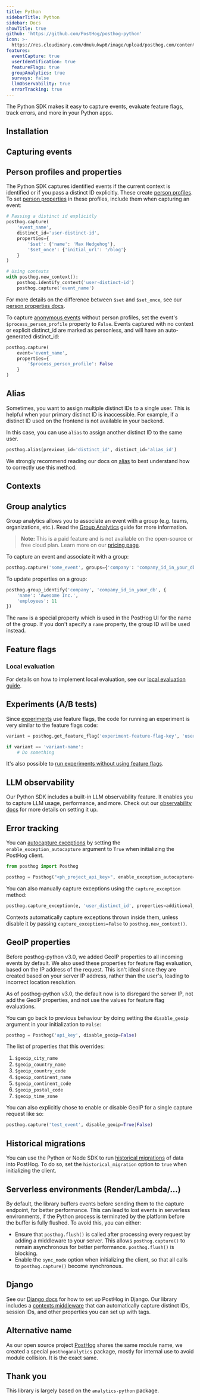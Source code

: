 ```yaml
---
title: Python
sidebarTitle: Python
sidebar: Docs
showTitle: true
github: 'https://github.com/PostHog/posthog-python'
icon: >-
  https://res.cloudinary.com/dmukukwp6/image/upload/posthog.com/contents/images/docs/integrate/python.svg
features:
  eventCapture: true
  userIdentification: true
  featureFlags: true
  groupAnalytics: true
  surveys: false
  llmObservability: true
  errorTracking: true
---
```


The Python SDK makes it easy to capture events, evaluate feature flags, track errors, and more in your Python apps.

## Installation


<PythonInstall />

## Capturing events


<PythonSendEvents />

## Person profiles and properties

The Python SDK captures identified events if the current context is identified or if you pass a distinct ID explicitly. These create [person profiles](/docs/data/persons). To set [person properties](/docs/data/user-properties) in these profiles, include them when capturing an event:

```python
# Passing a distinct id explicitly
posthog.capture(
    'event_name',
    distinct_id='user-distinct-id',
    properties={
        '$set': {'name': 'Max Hedgehog'},
        '$set_once': {'initial_url': '/blog'}
    }
)

# Using contexts
with posthog.new_context():
    posthog.identify_context('user-distinct-id')
    posthog.capture('event_name')
```

For more details on the difference between `$set` and `$set_once`, see our [person properties docs](/docs/data/user-properties#what-is-the-difference-between-set-and-set_once).

To capture [anonymous events](/docs/data/anonymous-vs-identified-events) without person profiles, set the event's `$process_person_profile` property to `False`. Events captured with no context or explicit distinct_id are marked as personless, and will have an auto-generated distinct_id:

```python
posthog.capture(
    event='event_name',
    properties={
        '$process_person_profile': False
    }
)
```

## Alias

Sometimes, you want to assign multiple distinct IDs to a single user. This is helpful when your primary distinct ID is inaccessible. For example, if a distinct ID used on the frontend is not available in your backend.

In this case, you can use `alias` to assign another distinct ID to the same user.

```python
posthog.alias(previous_id='distinct_id', distinct_id='alias_id')
```

We strongly recommend reading our docs on [alias](/docs/product-analytics/identify#alias-assigning-multiple-distinct-ids-to-the-same-user) to best understand how to correctly use this method.

## Contexts


<Contexts />

## Group analytics

Group analytics allows you to associate an event with a group (e.g. teams, organizations, etc.). Read the [Group Analytics](/docs/user-guides/group-analytics) guide for more information.

> **Note:** This is a paid feature and is not available on the open-source or free cloud plan. Learn more on our [pricing page](/pricing).

To capture an event and associate it with a group:

```python
posthog.capture('some_event', groups={'company': 'company_id_in_your_db'})
```

To update properties on a group:

```python
posthog.group_identify('company', 'company_id_in_your_db', {
    'name': 'Awesome Inc.',
    'employees': 11
})
```

The `name` is a special property which is used in the PostHog UI for the name of the group. If you don't specify a `name` property, the group ID will be used instead.

## Feature flags


<FeatureFlagsLibsIntro />


<PythonFeatureFlagsCode />

### Local evaluation


<LocalEvaluationIntro />

For details on how to implement local evaluation, see our [local evaluation guide](/docs/feature-flags/local-evaluation).

## Experiments (A/B tests)

Since [experiments](/docs/experiments/manual) use feature flags, the code for running an experiment is very similar to the feature flags code:

```python
variant = posthog.get_feature_flag('experiment-feature-flag-key', 'user_distinct_id')

if variant == 'variant-name':
    # Do something
```

It's also possible to [run experiments without using feature flags](/docs/experiments/running-experiments-without-feature-flags).

## LLM observability

Our Python SDK includes a built-in LLM observability feature. It enables you to capture LLM usage, performance, and more. Check out our [observability docs](/docs/ai-engineering/observability) for more details on setting it up.

## Error tracking

You can [autocapture exceptions](/docs/error-tracking/installation) by setting the `enable_exception_autocapture` argument to `True` when initializing the PostHog client.

```python
from posthog import Posthog

posthog = Posthog("<ph_project_api_key>", enable_exception_autocapture=True, ...)
```

You can also manually capture exceptions using the `capture_exception` method:

```python
posthog.capture_exception(e, 'user_distinct_id', properties=additional_properties)
```

Contexts automatically capture exceptions thrown inside them, unless disable it by passing `capture_exceptions=False` to `posthog.new_context()`.

## GeoIP properties

Before posthog-python v3.0, we added GeoIP properties to all incoming events by default. We also used these properties for feature flag evaluation, based on the IP address of the request. This isn't ideal since they are created based on your server IP address, rather than the user's, leading to incorrect location resolution.

As of posthog-python v3.0, the default now is to disregard the server IP, not add the GeoIP properties, and not use the values for feature flag evaluations.

You can go back to previous behaviour by doing setting the `disable_geoip` argument in your initialization to `False`:

```python
posthog = Posthog('api_key', disable_geoip=False)
```

The list of properties that this overrides:

1. `$geoip_city_name`
2. `$geoip_country_name`
3. `$geoip_country_code`
4. `$geoip_continent_name`
5. `$geoip_continent_code`
6. `$geoip_postal_code`
7. `$geoip_time_zone`

You can also explicitly chose to enable or disable GeoIP for a single capture request like so:

```python
posthog.capture('test_event', disable_geoip=True|False)
```

## Historical migrations

You can use the Python or Node SDK to run [historical migrations](/docs/migrate) of data into PostHog. To do so, set the `historical_migration` option to `true` when initializing the client.


<SDKMigration />

## Serverless environments (Render/Lambda/...)

By default, the library buffers events before sending them to the capture endpoint, for better performance. This can lead to lost events in serverless environments, if the Python process is terminated by the platform before the buffer is fully flushed. To avoid this, you can either:

- Ensure that `posthog.flush()` is called after processing every request by adding a middleware to your server. This allows `posthog.capture()` to remain asynchronous for better performance. `posthog.flush()` is blocking.
- Enable the `sync_mode` option when initializing the client, so that all calls to `posthog.capture()` become synchronous.

## Django

See our [Django docs](/docs/libraries/django) for how to set up PostHog in Django. Our library includes a [contexts middleware](/docs/libraries/django#django-contexts-middleware) that can automatically capture distinct IDs, session IDs, and other properties you can set up with tags.


## Alternative name

As our open source project [PostHog](https://github.com/PostHog/posthog) shares the same module name, we created a special `posthoganalytics` package, mostly for internal use to avoid module collision. It is the exact same.

## Thank you

This library is largely based on the `analytics-python` package.
